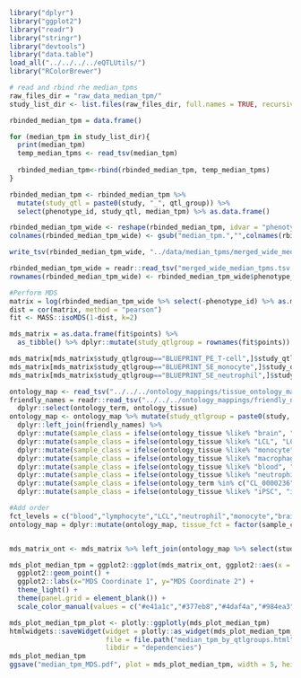 ```r
library("dplyr")
library("ggplot2")
library("readr")
library("stringr")
library("devtools")
library("data.table")
load_all("../../../../eQTLUtils/")
library("RColorBrewer")
```

```r
# read and rbind rhe median_tpms
raw_files_dir = "raw_data_median_tpm/"
study_list_dir <- list.files(raw_files_dir, full.names = TRUE, recursive = TRUE)

rbinded_median_tpm = data.frame()

for (median_tpm in study_list_dir){
  print(median_tpm)
  temp_median_tpms <- read_tsv(median_tpm)
  
  rbinded_median_tpm<-rbind(rbinded_median_tpm, temp_median_tpms)
}

rbinded_median_tpm <- rbinded_median_tpm %>% 
  mutate(study_qtl = paste0(study, "_", qtl_group)) %>% 
  select(phenotype_id, study_qtl, median_tpm) %>% as.data.frame()

rbinded_median_tpm_wide <- reshape(rbinded_median_tpm, idvar = "phenotype_id", timevar = "study_qtl", direction = "wide")
colnames(rbinded_median_tpm_wide) <- gsub("median_tpm.","",colnames(rbinded_median_tpm_wide) )

write_tsv(rbinded_median_tpm_wide, "../data/median_tpms/merged_wide_median_tpms.tsv")
```


```r
rbinded_median_tpm_wide = readr::read_tsv("merged_wide_median_tpms.tsv.gz")
rownames(rbinded_median_tpm_wide) <- rbinded_median_tpm_wide$phenotype_id 

#Perform MDS
matrix = log(rbinded_median_tpm_wide %>% select(-phenotype_id) %>% as.matrix()+0.1,2)
dist = cor(matrix, method = "pearson")
fit <- MASS::isoMDS(1-dist, k=2)

mds_matrix = as.data.frame(fit$points) %>%
  as_tibble() %>% dplyr::mutate(study_qtlgroup = rownames(fit$points)) 

mds_matrix[mds_matrix$study_qtlgroup=="BLUEPRINT_PE_T-cell",]$study_qtlgroup <- "BLUEPRINT_T-cell"
mds_matrix[mds_matrix$study_qtlgroup=="BLUEPRINT_SE_monocyte",]$study_qtlgroup <- "BLUEPRINT_monocyte"
mds_matrix[mds_matrix$study_qtlgroup=="BLUEPRINT_SE_neutrophil",]$study_qtlgroup <- "BLUEPRINT_neutrophil"

ontology_map <- read_tsv("../../../ontology_mappings/tissue_ontology_mapping.tsv")
friendly_names = readr::read_tsv("../../../ontology_mappings/friendly_names.tsv") %>%
  dplyr::select(ontology_term, ontology_tissue)
ontology_map <- ontology_map %>% mutate(study_qtlgroup = paste0(study, "_", qtl_group)) %>%
  dplyr::left_join(friendly_names) %>%
  dplyr::mutate(sample_class = ifelse(ontology_tissue %like% "brain", "brain", "other")) %>%
  dplyr::mutate(sample_class = ifelse(ontology_tissue %like% "LCL", "LCL", sample_class)) %>%
  dplyr::mutate(sample_class = ifelse(ontology_tissue %like% "monocyte", "monocyte", sample_class)) %>%
  dplyr::mutate(sample_class = ifelse(ontology_tissue %like% "macrophage", "macrophage", sample_class)) %>%
  dplyr::mutate(sample_class = ifelse(ontology_tissue %like% "blood", "blood", sample_class)) %>%
  dplyr::mutate(sample_class = ifelse(ontology_tissue %like% "neutrophil", "neutrophil", sample_class)) %>%
  dplyr::mutate(sample_class = ifelse(ontology_term %in% c("CL_0000236","CL_0002677","CL_0002678","CL_0000624","CL_0000625","CL_0000623","CL_0000899","CL_0000546","CL_0000545","CL_0000899","CL_0002038","CL_0000084"), "lymphocyte", sample_class)) %>%
  dplyr::mutate(sample_class = ifelse(ontology_tissue %like% "iPSC", "iPSC", sample_class))

#Add order
fct_levels = c("blood","lymphocyte","LCL","neutrophil","monocyte","brain","macrophage","iPSC","other")
ontology_map = dplyr::mutate(ontology_map, tissue_fct = factor(sample_class, levels = fct_levels))


mds_matrix_ont <- mds_matrix %>% left_join(ontology_map %>% select(study_qtlgroup, tissue_fct), by = "study_qtlgroup")

mds_plot_median_tpm = ggplot2::ggplot(mds_matrix_ont, ggplot2::aes(x = V1, y = -V2, color=tissue_fct, label = study_qtlgroup)) +
  ggplot2::geom_point() +
  ggplot2::labs(x="MDS Coordinate 1", y="MDS Coordinate 2") + 
  theme_light() +
  theme(panel.grid = element_blank()) + 
  scale_color_manual(values = c("#e41a1c","#377eb8","#4daf4a","#984ea3","#ff7f00","#fed976","#a65628","#f781bf","#999999"))

mds_plot_median_tpm_plot <- plotly::ggplotly(mds_plot_median_tpm)
htmlwidgets::saveWidget(widget = plotly::as_widget(mds_plot_median_tpm_plot),
                        file = file.path("median_tpm_by_qtlgroups.html"),
                        libdir = "dependencies")
mds_plot_median_tpm
ggsave("median_tpm_MDS.pdf", plot = mds_plot_median_tpm, width = 5, height = 3.1)


```


